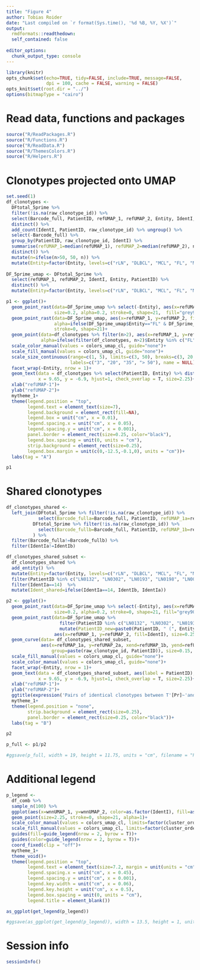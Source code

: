 ```yaml
---
title: "Figure 4"
author: Tobias Roider
date: "Last compiled on `r format(Sys.time(), '%d %B, %Y, %X')`"
output: 
  rmdformats::readthedown: 
  self_contained: false
  
editor_options: 
  chunk_output_type: console
---
```


```r

library(knitr)
opts_chunk$set(echo=TRUE, tidy=FALSE, include=TRUE, message=FALSE,
               dpi = 100, cache = FALSE, warning = FALSE)
opts_knit$set(root.dir = "../")
options(bitmapType = "cairo")

```

# Read data, functions and packages
```r

source("R/ReadPackages.R")
source("R/Functions.R")
source("R/ReadData.R")
source("R/ThemesColors.R")
source("R/Helpers.R")

```

# Clonotypes projected onto UMAP
```r

set.seed(1)
df_clonotypes <- 
  DFtotal_5prime %>% 
  filter(!is.na(raw_clonotype_id)) %>% 
  select(Barcode_full, PatientID, refUMAP_1, refUMAP_2, Entity, IdentI, raw_clonotype_id) %>% 
  distinct() %>% 
  add_count(IdentI, PatientID, raw_clonotype_id) %>% ungroup() %>% 
  select(-Barcode_full) %>% 
  group_by(PatientID, raw_clonotype_id, IdentI) %>% 
  summarise(refUMAP_1=median(refUMAP_1), refUMAP_2=median(refUMAP_2), n, Entity, .groups = "drop") %>% 
  distinct() %>% 
  mutate(n=ifelse(n>50, 50, n)) %>% 
  mutate(Entity=factor(Entity, levels=c("rLN", "DLBCL", "MCL", "FL", "MZL")))
  
DF_5prime_umap <- DFtotal_5prime %>% 
  select(refUMAP_1, refUMAP_2, IdentI, Entity, PatientID) %>% 
  distinct() %>% 
  mutate(Entity=factor(Entity, levels=c("rLN", "DLBCL", "MCL", "FL", "MZL")))

p1 <- ggplot()+
  geom_point_rast(data=DF_5prime_umap %>% select(-Entity), aes(x=refUMAP_1, y=refUMAP_2), 
                  size=0.2, alpha=0.2, stroke=0, shape=21,  fill="grey90")+
  geom_point_rast(data=DF_5prime_umap, aes(x=refUMAP_1, y=refUMAP_2, fill=IdentI), size=0.2, 
                  alpha=ifelse(DF_5prime_umap$Entity=="FL" & DF_5prime_umap$IdentI=="6", 0.05, 0.2), 
                  stroke=0, shape=21)+
  geom_point(data=df_clonotypes %>% filter(n>2), aes(x=refUMAP_1, y=refUMAP_2, size=n, color=IdentI), shape=21, stroke=0.25,
             alpha=ifelse(filter(df_clonotypes, n>2)$Entity %in% c("FL", "MZL"), 1, 0.75))+
  scale_color_manual(values = colors_umap_cl, guide="none")+
  scale_fill_manual(values = colors_umap_cl, guide="none")+
  scale_size_continuous(range=c(1, 5), limits=c(3, 50), breaks=c(3, 20, 35, 50),
                        labels=c("3", "20", "35", "> 50"), name = NULL)+
  facet_wrap(~Entity, nrow = 1)+
  geom_text(data = df_clonotypes %>% select(PatientID, Entity) %>% distinct() %>% add_count(Entity), aes(label = paste0("n = ", n)),
            x = 9.65, y = -6.9, hjust=1, check_overlap = T, size=2.25)+
  xlab("refUMAP-1")+
  ylab("refUMAP-2")+
  mytheme_1+
  theme(legend.position = "top",
        legend.text = element_text(size=7),
        legend.background = element_rect(fill=NA),
        legend.box = unit("cm", x = 0.01),
        legend.spacing.x = unit("cm", x = 0.05),
        legend.spacing.y = unit("cm", x = 0.001),
        panel.border = element_rect(size=0.25, color="black"),
        legend.box.spacing = unit(0, units = "cm"),
        strip.background = element_rect(size=0.25),
        legend.box.margin = unit(c(0,-12.5,-0.1,0), units = "cm"))+
  labs(tag = "A")

p1

```

# Shared clonotypes
```r

df_clonotypes_shared <- 
  left_join(DFtotal_5prime %>% filter(!is.na(raw_clonotype_id)) %>% 
            select(Barcode_fulla=Barcode_full, PatientID, refUMAP_1a=refUMAP_1, refUMAP_2a=refUMAP_2, IdentIa=IdentI, raw_clonotype_id) %>% distinct(),
          DFtotal_5prime %>% filter(!is.na(raw_clonotype_id)) %>% 
            select(Barcode_fullb=Barcode_full, PatientID, refUMAP_1b=refUMAP_1, refUMAP_2b=refUMAP_2, IdentIb=IdentI, raw_clonotype_id) %>% distinct()
          ) %>% 
  filter(Barcode_fulla!=Barcode_fullb) %>% 
  filter(IdentIa!=IdentIb)

df_clonotypes_shared_subset <- 
  df_clonotypes_shared %>% 
  add_entity() %>% 
  mutate(Entity=factor(Entity, levels=c("rLN", "DLBCL", "MCL", "FL", "MZL"))) %>% 
  filter(PatientID %in% c("LN0132", "LN0302", "LN0193", "LN0198", "LN0078")) %>% 
  filter(IdentIa==14)  %>% 
  mutate(Ident_shared=ifelse(IdentIa==14, IdentIb, IdentIa))

p2 <- ggplot()+
  geom_point_rast(data=DF_5prime_umap %>% select(-Entity), aes(x=refUMAP_1, y=refUMAP_2), 
                  size=0.2, alpha=0.2, stroke=0, shape=21, fill="grey90")+
  geom_point_rast(data=DF_5prime_umap %>% 
                    filter(PatientID %in% c("LN0132", "LN0302", "LN0193", "LN0198", "LN0078")) %>% 
                    mutate(PatientID_new=paste0(PatientID, " (", Entity, ")")),
                  aes(x=refUMAP_1, y=refUMAP_2, fill=IdentI), size=0.25, alpha=0.5, stroke=0, shape=21)+
  geom_curve(data= df_clonotypes_shared_subset,
             aes(x=refUMAP_1a, y=refUMAP_2a, xend=refUMAP_1b, yend=refUMAP_2b, color=Ident_shared,
                 group=paste(raw_clonotype_id, PatientID)), size=0.15, alpha=0.2, curvature = 0.3)+
  scale_fill_manual(values = colors_umap_cl, guide="none")+
  scale_color_manual(values = colors_umap_cl, guide="none")+
  facet_wrap(~Entity, nrow = 1)+
  geom_text(data = df_clonotypes_shared_subset, aes(label = PatientID), 
            x = 9.65, y = -6.9, hjust=1, check_overlap = T, size=2.25)+
  xlab("refUMAP-1")+
  ylab("refUMAP-2")+
  ggtitle(expression('Pairs of identical clonotypes between T'[Pr]~'and other T-cell subsets'))+
  mytheme_1+
  theme(legend.position = "none",
        strip.background = element_rect(size=0.25),
        panel.border = element_rect(size=0.25, color="black"))+
  labs(tag = "B")

p2

p_full <- p1/p2

#ggsave(p_full, width = 19, height = 11.75, units = "cm", filename = "PDFs/Figure4.pdf")

```

# Additional legend
```r

p_legend <- 
  df_comb %>% 
  sample_n(100) %>% 
  ggplot(aes(x=wnnUMAP_1, y=wnnUMAP_2, color=as.factor(IdentI), fill=as.factor(IdentI)))+
  geom_point(size=2.25, stroke=0, shape=21, alpha=1)+
  scale_color_manual(values = colors_umap_cl, limits=factor(cluster_order), labels=unlist(labels_cl))+
  scale_fill_manual(values = colors_umap_cl, limits=factor(cluster_order), labels=unlist(labels_cl))+
  guides(fill=guide_legend(nrow = 2, byrow = T))+
  guides(color=guide_legend(nrow = 2, byrow = T))+
  coord_fixed(clip = "off")+
  mytheme_1+
  theme_void()+
  theme(legend.position = "top",
        legend.text = element_text(size=7.2, margin = unit(units = "cm", x = c(0,0,0,-0.3))),
        legend.spacing.x = unit("cm", x = 0.45),
        legend.spacing.y = unit("cm", x = 0.001),
        legend.key.width = unit("cm", x = 0.06),
        legend.key.height = unit("cm", x = 0.5),
        legend.box.spacing = unit(0, units = "cm"),
        legend.title = element_blank())

as_ggplot(get_legend(p_legend))

#ggsave(as_ggplot(get_legend(p_legend)), width = 13.5, height = 1, units = "cm", filename = "Figure4_legend.pdf")

```

# Session info
```r

sessionInfo()

```
